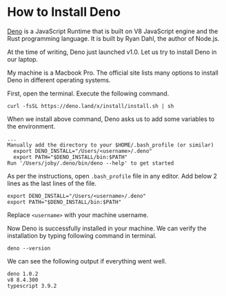 

<Layout>
<SEO title="How to Install Deno" />
<DenoLayout>

# How to Install Deno

[Deno](https://deno.land/) is a JavaScript Runtime that is built on V8 JavaScript engine and the Rust programming language. It is built by Ryan Dahl, the author of Node.js.

At the time of writing, Deno just launched v1.0. Let us try to install Deno in our laptop.

My machine is a Macbook Pro. The official site lists many options to install Deno in different operating systems.

First, open the terminal. Execute the following command.

```
curl -fsSL https://deno.land/x/install/install.sh | sh
```

When we install above command, Deno asks us to add some variables to the environment.

```
...
Manually add the directory to your $HOME/.bash_profile (or similar)
  export DENO_INSTALL="/Users/<username>/.deno"
  export PATH="$DENO_INSTALL/bin:$PATH"
Run '/Users/joby/.deno/bin/deno --help' to get started
```

As per the instructions, open `.bash_profile` file in any editor. Add below 2 lines as the last lines of the file.

```
export DENO_INSTALL="/Users/<username>/.deno"
export PATH="$DENO_INSTALL/bin:$PATH"
```

Replace `<username>` with your machine username.

Now Deno is successfully installed in your machine. We can verify the installation by typing following command in terminal.

```
deno --version
```

We can see the following output if everything went well.

```
deno 1.0.2
v8 8.4.300
typescript 3.9.2
```

</DenoLayout>
</Layout>
